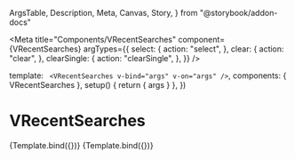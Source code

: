   ArgsTable,
  Description,
  Meta,
  Canvas,
  Story,
} from "@storybook/addon-docs"


<Meta
  title="Components/VRecentSearches"
  component={VRecentSearches}
  argTypes={{
    select: {
      action: "select",
    },
    clear: {
      action: "clear",
    },
    clearSingle: {
      action: "clearSingle",
    },
  }}
/>

  template: `
    <VRecentSearches v-bind="args" v-on="args" />`,
  components: { VRecentSearches },
  setup() {
    return { args }
  },
})

# VRecentSearches

<Description of={VRecentSearches} />

<ArgsTable of={VRecentSearches} />

<Canvas>
  <Story
    name="Default"
    args={{
      entries: ["addition", "subtraction", "multiplication", "division"],
    }}
  >
    {Template.bind({})}
  </Story>
</Canvas>

<Canvas>
  <Story name="No history">{Template.bind({})}</Story>
</Canvas>
